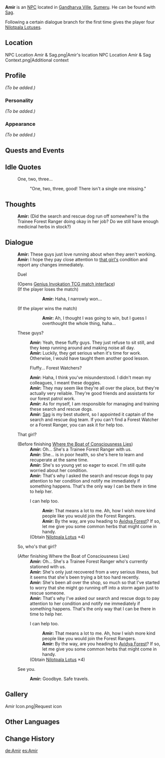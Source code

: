 {{Meta
|missing_NPC_profile  = yes
}}
{{Character Infobox
|type             = NPC
|image            = NPC Amir.png
|region           = Sumeru
|affiliation      = Forest Rangers
|title            = Forest Watcher
|ancestry         =
|father           = 
|mother           = 
|spouse           = 
|sibling          = 
|child            = 
|relative         = 
|voiceEN          = 
|voiceCN          = 
|voiceJP          = 
|dialoguereward   = {{Card|Nilotpala Lotus|4}}
}}
'''Amir''' is an [[NPC]] located in [[Gandharva Ville]], [[Sumeru]]. He can be found with [[Sag]].

Following a certain dialogue branch for the first time gives the player four [[Nilotpala Lotus]]es.

==Location==
<gallery>
NPC Location Amir & Sag.png|Amir's location
NPC Location Amir & Sag Context.png|Additional context
</gallery>

==Profile==
''(To be added.)''

===Personality===
''(To be added.)''

===Appearance===
''(To be added.)''

==Quests and Events==
{{Quests and Events}}

==Idle Quotes==
{{Dialogue start}}
: {{DIcon|Idle}} One, two, three...
:: {{A|VO Amir 01.ogg}} "One, two, three, good! There isn't a single one missing."
{{Dialogue end}}

==Thoughts==
{{All Schemes to Know Explanation|name=Amir}}
:{{A|VO Amir All Schemes to Know 01.ogg}} '''Amir:''' (Did the search and rescue dog run off somewhere? Is the Trainee Forest Ranger doing okay in her job? Do we still have enough medicinal herbs in stock?)

==Dialogue==
{{Dialogue start}}
:'''Amir:''' These guys just love running about when they aren't working.
:'''Amir:''' I hope they pay close attention to [[Collei|that girl's]] condition and report any changes immediately.
:{{DIcon|TCG}} Duel
:;(Opens [[Genius Invokation TCG/Stage/Amir/Duel: Amir|Genius Invokation TCG match interface]])
:;(If the player loses the match)
:::'''Amir:''' Haha, I narrowly won...
:;(If the player wins the match)
:::'''Amir:''' Ah, I thought I was going to win, but I guess I overthought the whole thing, haha...
:{{DIcon}} These guys?
::'''Amir:''' Yeah, these fluffy guys. They just refuse to sit still, and they keep running around and making noise all day.
::'''Amir:''' Luckily, they get serious when it's time for work. Otherwise, I would have taught them another good lesson.
::{{DIcon}} Fluffy... Forest Watchers?
::'''Amir:''' Haha, I think you've misunderstood. I didn't mean my colleagues, I meant these doggies.
::'''Amir:''' They may seem like they're all over the place, but they're actually very reliable. They're good friends and assistants for our forest patrol work.
::'''Amir:''' As for myself, I am responsible for managing and training these search and rescue dogs.
::'''Amir:''' [[Sag]] is my best student, so I appointed it captain of the search and rescue dog team. If you can't find a Forest Watcher or a Forest Ranger, you can ask it for help too.
:{{DIcon}} That girl?
:;(Before finishing [[Where the Boat of Consciousness Lies]]{{Verify}})
::'''Amir:''' Oh... She's a Trainee Forest Ranger with us.
::'''Amir:''' She... is in poor health, so she's here to learn and recuperate at the same time.
::'''Amir:''' She's so young yet so eager to excel. I'm still quite worried about her condition.
::'''Amir:''' That's why I asked the search and rescue dogs to pay attention to her condition and notify me immediately if something happens. That's the only way I can be there in time to help her.
::{{DIcon|Reward}} I can help too.
:::'''Amir:''' That means a lot to me. Ah, how I wish more kind people like you would join the Forest Rangers.
:::'''Amir:''' By the way, are you heading to [[Avidya Forest]]? If so, let me give you some common herbs that might come in handy.
::;(Obtain [[Nilotpala Lotus]] ×4)
:{{DIcon}} So, who's that girl?
:;(After finishing Where the Boat of Consciousness Lies{{Verify}})
::'''Amir:''' Oh... She's a Trainee Forest Ranger who's currently stationed with us.
::'''Amir:''' She's only just recovered from a very serious illness, but it seems that she's been trying a bit too hard recently.
::'''Amir:''' She's been all over the shop, so much so that I've started to worry that she might go running off into a storm again just to rescue someone.
::'''Amir:''' That's why I've asked our search and rescue dogs to pay attention to her condition and notify me immediately if something happens. That's the only way that I can be there in time to help her.
::{{DIcon|Reward}} I can help too.
:::'''Amir:''' That means a lot to me. Ah, how I wish more kind people like you would join the Forest Rangers.
:::'''Amir:''' By the way, are you heading to [[Avidya Forest]]? If so, let me give you some common herbs that might come in handy.
::;(Obtain [[Nilotpala Lotus]] ×4)
:{{DIcon}} See you.
::'''Amir:''' Goodbye. Safe travels.
{{Dialogue end}}
<!--
==Event Dialogue==
===Event Name===
{{Dialogue start}}
:'''{{subst:PAGENAME}}:'''
{{Dialogue end}}

==Trivia==
* 
-->

==Gallery==
<gallery>
Amir Icon.png|Request icon
</gallery>

==Other Languages==
{{Other Languages
|default_hidden = 1
|en      = Amir
|zhs     = 阿米尔
|zhs_rm  = Āmǐ'ěr
|zht     = 阿米爾
|zht_rm  = Āmǐ'ěr
|ja      = アミル
|ja_rm   = Amiru
|ko      = 아미르
|ko_rm   = Amireu
|es      = Amir
|fr      = Amir
|ru      = Амир
|th      = Amir
|vi      = Amir
|de      = Amir
|id      = Amir
|pt      = Amir
|tr      = Amir
|it      = Amir
}}

==Change History==
{{Change History|3.0}}
<!--
==References==
{{Reflist}}
-->

[[de:Amir]]
[[es:Amir]]